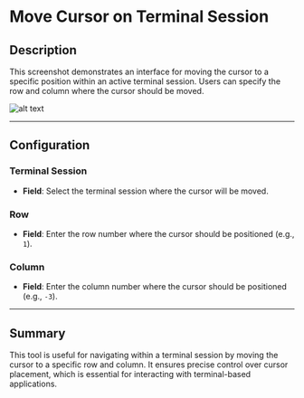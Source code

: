 # Move Cursor on Terminal Session

## Description

This screenshot demonstrates an interface for moving the cursor to a specific position within an active terminal session. Users can specify the row and column where the cursor should be moved.

![alt text](../../../assets/terminal-emulation/move-cursor-on-terminal-session.png)

---

## Configuration

### Terminal Session

- **Field**: Select the terminal session where the cursor will be moved.

### Row

- **Field**: Enter the row number where the cursor should be positioned (e.g., `1`).

### Column

- **Field**: Enter the column number where the cursor should be positioned (e.g., `-3`).

---

## Summary

This tool is useful for navigating within a terminal session by moving the cursor to a specific row and column. It ensures precise control over cursor placement, which is essential for interacting with terminal-based applications.